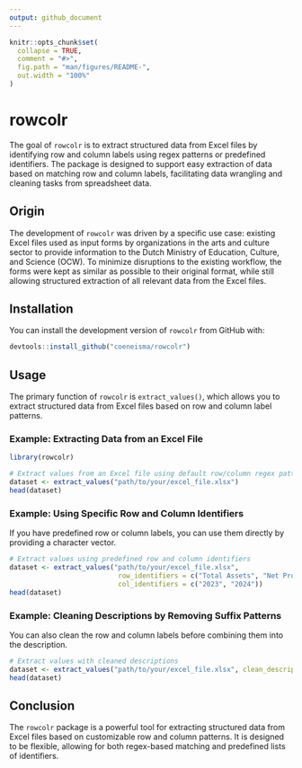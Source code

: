 ```yaml
---
output: github_document
---
```


<!-- README.md is generated from README.Rmd. Please edit that file -->

```r
knitr::opts_chunk$set(
  collapse = TRUE,
  comment = "#>",
  fig.path = "man/figures/README-",
  out.width = "100%"
)
```

# rowcolr

<!-- badges: start -->

<!-- badges: end -->

The goal of `rowcolr` is to extract structured data from Excel files by identifying row and column labels using regex patterns or predefined identifiers. The package is designed to support easy extraction of data based on matching row and column labels, facilitating data wrangling and cleaning tasks from spreadsheet data.

## Origin

The development of `rowcolr` was driven by a specific use case: existing Excel files used as input forms by organizations in the arts and culture sector to provide information to the Dutch Ministry of Education, Culture, and Science (OCW). To minimize disruptions to the existing workflow, the forms were kept as similar as possible to their original format, while still allowing structured extraction of all relevant data from the Excel files.

## Installation

You can install the development version of `rowcolr` from GitHub with:

``` r
devtools::install_github("coeneisma/rowcolr")
```

## Usage

The primary function of `rowcolr` is `extract_values()`, which allows you to extract structured data from Excel files based on row and column label patterns.

### Example: Extracting Data from an Excel File

``` r
library(rowcolr)

# Extract values from an Excel file using default row/column regex patterns
dataset <- extract_values("path/to/your/excel_file.xlsx")
head(dataset)
```

### Example: Using Specific Row and Column Identifiers

If you have predefined row or column labels, you can use them directly by providing a character vector.

``` r
# Extract values using predefined row and column identifiers
dataset <- extract_values("path/to/your/excel_file.xlsx",
                           row_identifiers = c("Total Assets", "Net Profit"),
                           col_identifiers = c("2023", "2024"))
head(dataset)
```

### Example: Cleaning Descriptions by Removing Suffix Patterns

You can also clean the row and column labels before combining them into the description.

``` r
# Extract values with cleaned descriptions
dataset <- extract_values("path/to/your/excel_file.xlsx", clean_description = TRUE)
head(dataset)
```

## Conclusion

The `rowcolr` package is a powerful tool for extracting structured data from Excel files based on customizable row and column patterns. It is designed to be flexible, allowing for both regex-based matching and predefined lists of identifiers.
